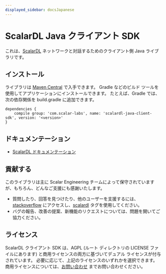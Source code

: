 ```yaml
---
displayed_sidebar: docsJapanese
---
```


# ScalarDL Java クライアント SDK


<TranslationBanner />

これは、[ScalarDL](https://github.com/scalar-labs/scalardl) ネットワークと対話するためのクライアント側 Java ライブラリです。

## インストール

ライブラリは [Maven Central](https://search.maven.org/search?q=a:scalardl-java-client-sdk) で入手できます。 Gradle などのビルド ツールを使用してアプリケーションにインストールできます。
たとえば、Gradle では、次の依存関係を build.gradle に追加できます。

```
dependencies {
    compile group: 'com.scalar-labs', name: 'scalardl-java-client-sdk', version: '<version>'
}
```

## ドキュメンテーション

* [ScalarDL ドキュメンテーション](https://scalar-labs.github.io/scalardl/)

## 貢献する

このライブラリは主に Scalar Engineering チームによって保守されていますが、もちろん、どんなご支援にも感謝いたします。

* 質問したり、回答を見つけたり、他のユーザーを支援するには、[stackoverflow](https://stackoverflow.com/) にアクセスし、[scalardl](https://stackoverflow.com/questions/tagged/scalardl) タグを使用してください。
* バグの報告、改善の提案、新機能のリクエストについては、問題を開いてご協力ください。

## ライセンス

ScalarDL クライアント SDK は、AGPL (ルート ディレクトリの LICENSE ファイルにあります) と商用ライセンスの両方に基づいてデュアル ライセンスが付与されています。 必要に応じて、上記のライセンスのいずれかを選択できます。 商用ライセンスについては、[お問い合わせ](https://www.scalar-labs.com/contact/) までお問い合わせください。
